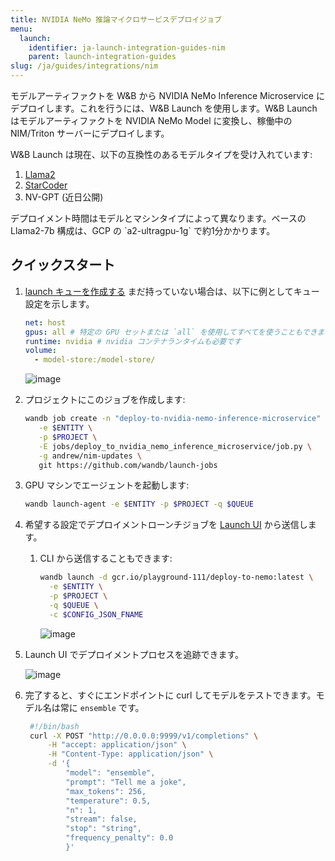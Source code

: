 ```yaml
---
title: NVIDIA NeMo 推論マイクロサービスデプロイジョブ
menu:
  launch:
    identifier: ja-launch-integration-guides-nim
    parent: launch-integration-guides
slug: /ja/guides/integrations/nim
---
```


モデルアーティファクトを W&B から NVIDIA NeMo Inference Microservice にデプロイします。これを行うには、W&B Launch を使用します。W&B Launch はモデルアーティファクトを NVIDIA NeMo Model に変換し、稼働中の NIM/Triton サーバーにデプロイします。

W&B Launch は現在、以下の互換性のあるモデルタイプを受け入れています:

1. [Llama2](https://llama.meta.com/llama2/)
2. [StarCoder](https://github.com/bigcode-project/starcoder)
3. NV-GPT (近日公開)

<Note>
デプロイメント時間はモデルとマシンタイプによって異なります。ベースの Llama2-7b 構成は、GCP の `a2-ultragpu-1g` で約1分かかります。
</Note>

## クイックスタート

1. [launch キューを作成する](/ja/../create-and-deploy-jobs/add-job-to-queue) まだ持っていない場合は、以下に例としてキュー設定を示します。

   ```yaml
   net: host
   gpus: all # 特定の GPU セットまたは `all` を使用してすべてを使うこともできます
   runtime: nvidia # nvidia コンテナランタイムも必要です
   volume:
     - model-store:/model-store/
   ```

   <Frame>
    <img src="/images/integrations/nim1.png" alt="image"  />
   </Frame>

2. プロジェクトにこのジョブを作成します:

   ```bash
   wandb job create -n "deploy-to-nvidia-nemo-inference-microservice" \
      -e $ENTITY \
      -p $PROJECT \
      -E jobs/deploy_to_nvidia_nemo_inference_microservice/job.py \
      -g andrew/nim-updates \
      git https://github.com/wandb/launch-jobs
   ```

3. GPU マシンでエージェントを起動します:
   ```bash
   wandb launch-agent -e $ENTITY -p $PROJECT -q $QUEUE
   ```
4. 希望する設定でデプロイメントローンチジョブを [Launch UI](https://wandb.ai/launch) から送信します。
   1. CLI から送信することもできます:
      ```bash
      wandb launch -d gcr.io/playground-111/deploy-to-nemo:latest \
        -e $ENTITY \
        -p $PROJECT \
        -q $QUEUE \
        -c $CONFIG_JSON_FNAME
      ```
      <Frame>
         <img src="/images/integrations/nim2.png" alt="image"  />
      </Frame>
5. Launch UI でデプロイメントプロセスを追跡できます。
   <Frame>
    <img src="/images/integrations/nim3.png" alt="image"  />
   </Frame>
6. 完了すると、すぐにエンドポイントに curl してモデルをテストできます。モデル名は常に `ensemble` です。
   ```bash
    #!/bin/bash
    curl -X POST "http://0.0.0.0:9999/v1/completions" \
        -H "accept: application/json" \
        -H "Content-Type: application/json" \
        -d '{
            "model": "ensemble",
            "prompt": "Tell me a joke",
            "max_tokens": 256,
            "temperature": 0.5,
            "n": 1,
            "stream": false,
            "stop": "string",
            "frequency_penalty": 0.0
            }'
   ```